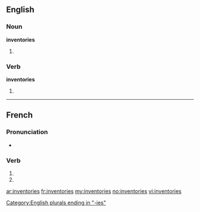 {{also|inventoriés}}
==English==

===Noun===
'''inventories'''

# {{plural of|[[inventory]]}}

===Verb===
'''inventories'''

# {{third-person singular of|[[inventory]]}}

[[Category:English plurals ending in "-ies"]]

----

==French==

===Pronunciation===
* {{homophones|inventorie|inventorient}}

===Verb===
{{fr-verb-form}}

# {{conjugation of|inventorier||2|s|pres|ind|lang=fr}}
# {{conjugation of|inventorier||2|s|pres|sub|lang=fr}}
{{count page|[[Wiktionary:Page count]]}}

[[ar:inventories]]
[[fr:inventories]]
[[my:inventories]]
[[no:inventories]]
[[vi:inventories]]